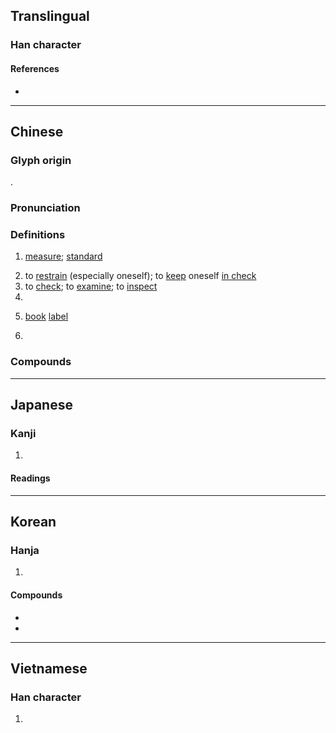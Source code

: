 {{also|检|検}}
{{character info}}
==Translingual==
{{Han simplified forms|檢|検|检}}

===Han character===
{{Han char|rn=75|rad=木|as=13|sn=17|four=48986|canj=DOMO|ids=⿰木僉}}

====References====
* {{Han ref|kx=0557.190|dkj=15684|dj=0946.250|hdz=21303.030|uh=6AA2|ud=27298|bh=C0CB|bd=49355}}

----

==Chinese==
{{zh-forms|s=检|alt=撿}}

===Glyph origin===
{{Han etym}}
{{Han compound|木|僉|c1=s|c2=p|ls=psc}}.

===Pronunciation===
{{zh-pron
|m=jiǎn
|c=gim2
|h=pfs=kiám;gd=giam3
|md=giēng
|mn=kiám
|mn-t=giam2/giang2
|mn-t_note=giam2 - Chaozhou, Shantou; giang2 - Chenghai
|w=
|mc=y
|oc=y
|cat=n,v
}}

===Definitions===
{{zh-hanzi}}

# {{zh-o}} [[measure]]; [[standard]]
# to [[restrain]] (especially oneself); to [[keep]] oneself [[in check]] 
# to [[check]]; to [[examine]]; to [[inspect]]
# {{zh-alt-form|撿}}
# {{zh-o}} [[book]] [[label]]
# {{surname|zh}}

===Compounds===
{{zh-der|商品檢驗|健康檢查|失檢|印檢|商檢|切片檢查|全文檢索|儀檢|健檢|勘檢|崖檢|尿液篩檢|工礦檢查|動物檢疫|地檢署|檢附|檢字法|檢測|檢驗|探檢|檢送|收檢|檢屍|檢錄|技能檢定|檢字|檢修|檢查哨|檢尺|檢括|檢校|檢場|檢察署|檢控|檢察院|檢漏|檢厲|檢討|檢察|產前檢查|突擊檢查|檢討會|產後檢查|檢院|拘檢|檢覈|檢閱場|抽檢|檢點|玉檢|檢波|檢疫|檢驗圖|檢肅|檢束|海港檢疫|搜檢|檢定考試|檢警合一|檢舉|檢索|檢視|檢查|檢方|檢察官|檢定|檢閱|胃鏡檢查|路檢|體格檢查|複檢|考檢|點檢形骸|點檢|電檢制|點檢所|醫檢師|體檢|蕩檢踰閑|電檢法|電檢|金檢|巡檢|行檢|踰閑蕩檢|臨檢|篩檢|資訊檢索|血液檢驗|箔檢電器|不檢|檢流計}}

----

==Japanese==
{{ja-kanji forms|検|檢}}

===Kanji===
{{ja-kanji|grade=|rs=木13|shin=検}}

# {{rfdef|ja|sort=木13}}

====Readings====
{{ja-readings
|on=けん
|kun=しら-べる
}}

----

==Korean==

===Hanja===
{{ko-hanja|검사하다|검사할|검}}

# {{hanja form of|검|[[check]]; [[examination]]; [[inspection]]}}

====Compounds====
* {{ko-l|검사|[[inspection]]|檢査}}
* {{ko-l|건강검진|a [[physical]]|健康檢診}}

----

==Vietnamese==

===Han character===
{{vi-readings|reading=ghém, kiểm|rs=木13}}

# {{rfdef|vi|sort=木13}}